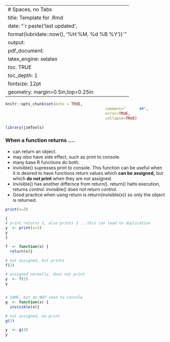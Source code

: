 <!--
	 vim:linebreak:nowrap:nospell:cul tw=78 fo=tqlnr foldcolumn=3 
-->	 
--- 
# Spaces, no Tabs
title: Template for .Rmd 
date: "`r paste('last updated', 
    format(lubridate::now(), '%H:%M, %d %B %Y'))`"
output: 
  pdf_document: 
    latex_engine: xelatex
toc: TRUE 
toc_depth:  1 
fontsize: 12pt 
geometry: margin=0.5in,top=0.25in 
---

```r
knitr::opts_chunk$set(echo = TRUE,  
											comment="      ##",  
											error=TRUE, 
											collapse=TRUE) 
```

```r
library(jimTools) 
``` 

### When a function returns ....
  *  can return an object.
  *  may *also* have side effect, such as print to console.
  *  many base R functions do both.
  *  invisible() supresses print to console.
     This function can be useful when it is desired to have functions
     return values which **can be assigned,** but which **do not print** when they
     are not assigned.
  *  invisible() has another differnce from return().  return() halts
     execution, returns *control*.   invisible() does not return *control*.
  *  Good practice when using return is return(invisible(x)) so only the
     object is returned.
```r



print(x=3)

{
# print returns 3, also prints 3 ...this can lead to duplication
y  <- print(x=3)
y
}

f  <- function(x) {
  return(x)}

# not assigned, but prints
f(2)

# assigned normally, does not print
y  <- f(2)
y


# SAME, but do NOT send to console
g  <- function(x) {
  invisible(x)}

# not assigned, no print
g(3)

y  <- g(3)
y
```
